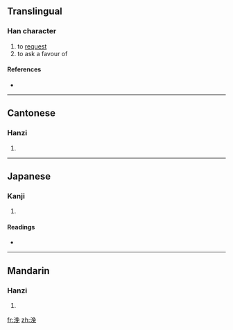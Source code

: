 ==Translingual==

===Han character===
{{Han char|rn=85|rad=水|as=07|sn=10|four=3711<sub>6</sub>|canj=水弓日山 (ENAU)}}

# to [[request]]
# to ask a favour of

====References====
* {{Han ref|kx=0625.210|dkj=17510|dj=1027.070|hdz=31631.020|uh=6D7C|ud=28028|bh=D25A|bd=53850}}

----

==Cantonese==

===Hanzi===
{{yue-hanzi|jyut=|y=mui5}}

# {{defn|Cantonese}}

----

==Japanese==

===Kanji===
{{ja-kanji|grade=|rs=水07}}

# {{defn|Japanese}}

====Readings====
* {{ja-readings|on=[[ばい]] (bai), [[まい]] (mai), [[ばん]] (ban), [[まん]] (man)|kun=[[けがす]] (kegasu)}}

----

==Mandarin==

===Hanzi===
{{cmn-hanzi|pin=[[měi]] ([[mei3]])|wg=mei<sup>3</sup>}}

# {{defn|Mandarin}}

[[fr:浼]]
[[zh:浼]]